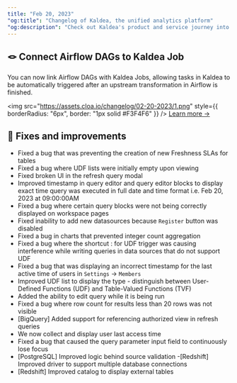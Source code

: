 ```yaml
---
title: "Feb 20, 2023"
"og:title": "Changelog of Kaldea, the unified analytics platform"
"og:description": "Check out Kaldea's product and service journey into developing a seamless and fully connected analytics experience from creating jobs to data discovery to query, and reporting."
---
```


## 🪢 Connect Airflow DAGs to Kaldea Job

You can now link Airflow DAGs with Kaldea Jobs, allowing tasks in Kaldea to be automatically triggered after an upstream transformation in Airflow is finished.

<img
  src="https://assets.cloa.io/changelog/02-20-2023/1.png"
  style={{ borderRadius: "6px", border: "1px solid #F3F4F6" }}
/>
[Learn more →](/job/connect-to-airflow)

## 🐞 Fixes and improvements

- Fixed a bug that was preventing the creation of new Freshness SLAs for tables
- Fixed a bug where UDF lists were initially empty upon viewing
- Fixed broken UI in the refresh query modal
- Improved timestamp in query editor and query editor blocks to display exact time query was executed in full date and time format i.e. Feb 20, 2023 at 09:00:00AM
- Fixed a bug where certain query blocks were not being correctly displayed on workspace pages
- Fixed inability to add new datasources because `Register` button was disabled
- Fixed a bug in charts that prevented integer count aggregation
- Fixed a bug where the shortcut : for UDF trigger was causing interference while writing queries in data sources that do not support UDF
- Fixed a bug that was displaying an incorrect timestamp for the last active time of users in `Settings` → `Members`
- Improved UDF list to display the type - distinguish between User-Defined Functions (UDF) and Table-Valued Functions (TVF)
- Added the ability to edit query while it is being run
- Fixed a bug where row count for results less than 20 rows was not visible
- [BigQuery] Added support for referencing authorized view in refresh queries
- We now collect and display user last access time
- Fixed a bug that caused the query parameter input field to continuously lose focus
- [PostgreSQL] Improved logic behind source validation -[Redshift] Improved driver to support multiple database connections
- [Redshift] Improved catalog to display external tables
